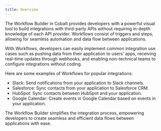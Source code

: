 ```yaml
---
title: Overview
---
```


The Workflow Builder in Cobalt provides developers with a powerful visual tool to build integrations with third-party APIs without requiring in-depth knowledge of each API provider. Workflows consist of triggers and steps, allowing for seamless automation and data flow between applications.

With Workflows, developers can easily implement common integration use cases such as pushing data from their application to users' apps, receiving real-time updates through webhooks, and enabling non-technical teams to configure integrations without coding.

Here are some examples of Workflows for popular integrations:

+ Slack: Send notifications from your application to Slack channels.
+ Salesforce: Sync contacts from your application to Salesforce CRM.
+ HubSpot: Sync contacts between HubSpot and your application.
+ Google Calendar: Create events in Google Calendar based on events in your application.


The Workflow Builder simplifies the integration process, empowering developers to create seamless and efficient data flows between applications with ease.




